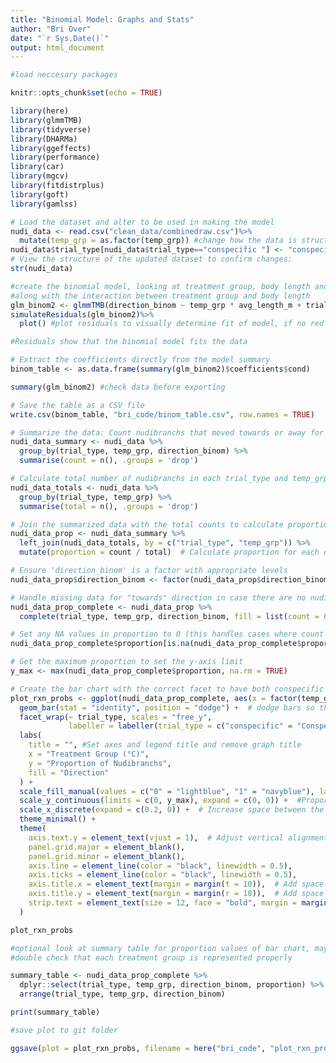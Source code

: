 ```yaml
---
title: "Binomial Model: Graphs and Stats"
author: "Bri Over"
date: "`r Sys.Date()`"
output: html_document
---
```


```r
#load neccesary packages

knitr::opts_chunk$set(echo = TRUE)

library(here)
library(glmmTMB)
library(tidyverse)
library(DHARMa)
library(ggeffects)
library(performance)
library(car)
library(mgcv)
library(fitdistrplus)
library(goft)
library(gamlss)
```


```r

# Load the dataset and alter to be used in making the model
nudi_data <- read.csv("clean_data/combinedraw.csv")%>%
  mutate(temp_grp = as.factor(temp_grp)) #change how the data is structured so that treatment group is considered a factor
nudi_data$trial_type[nudi_data$trial_type=="conspecific "] <- "conspecific" #ensure all cue types are listed the same way
# View the structure of the updated dataset to confirm changes:
str(nudi_data)

```
 
```r
#create the binomial model, looking at treatment group, body length and cue type as factors
#along with the interaction between treatment group and body length
glm_binom2 <- glmmTMB(direction_binom ~ temp_grp * avg_length_m + trial_type, family = binomial(link = "logit"), data = nudi_data)
simulateResiduals(glm_binom2)%>% 
  plot() #plot residuals to visually determine fit of model, if no red text or lines data fits the binomial distribution

#Residuals show that the binomial model fits the data

# Extract the coefficients directly from the model summary
binom_table <- as.data.frame(summary(glm_binom2)$coefficients$cond)

summary(glm_binom2) #check data before exporting

# Save the table as a CSV file
write.csv(binom_table, "bri_code/binom_table.csv", row.names = TRUE)

```
 
```r
# Summarize the data: Count nudibranchs that moved towards or away for each combination of trial_type, temp_grp, and direction_binom
nudi_data_summary <- nudi_data %>%
  group_by(trial_type, temp_grp, direction_binom) %>%
  summarise(count = n(), .groups = 'drop')

# Calculate total number of nudibranchs in each trial_type and temp_grp
nudi_data_totals <- nudi_data %>%
  group_by(trial_type, temp_grp) %>%
  summarise(total = n(), .groups = 'drop')

# Join the summarized data with the total counts to calculate proportions
nudi_data_prop <- nudi_data_summary %>%
  left_join(nudi_data_totals, by = c("trial_type", "temp_grp")) %>%
  mutate(proportion = count / total)  # Calculate proportion for each direction

# Ensure 'direction_binom' is a factor with appropriate levels
nudi_data_prop$direction_binom <- factor(nudi_data_prop$direction_binom, levels = c(0, 1))

# Handle missing data for "towards" direction in case there are no nudibranchs for that direction
nudi_data_prop_complete <- nudi_data_prop %>%
  complete(trial_type, temp_grp, direction_binom, fill = list(count = 0))  # Ensures missing rows are added

# Set any NA values in proportion to 0 (this handles cases where count is 0 or missing)
nudi_data_prop_complete$proportion[is.na(nudi_data_prop_complete$proportion)] <- 0

# Get the maximum proportion to set the y-axis limit
y_max <- max(nudi_data_prop_complete$proportion, na.rm = TRUE)

# Create the bar chart with the correct facet to have both conspecific and predator cues, with the same y-axis for both cue types
plot_rxn_probs <- ggplot(nudi_data_prop_complete, aes(x = factor(temp_grp), y = proportion, fill = factor(direction_binom))) +
  geom_bar(stat = "identity", position = "dodge") +  # dodge bars so they do not overlap
  facet_wrap(~ trial_type, scales = "free_y",  
             labeller = labeller(trial_type = c("conspecific" = "Conspecific Cues", "predator" = "Predator Cues"))) +  # Rename facet labels
  labs(
    title = "", #Set axes and legend title and remove graph title
    x = "Treatment Group (°C)",
    y = "Proportion of Nudibranchs",
    fill = "Direction"
  ) +
  scale_fill_manual(values = c("0" = "lightblue", "1" = "navyblue"), labels = c("Away", "Towards")) + 
  scale_y_continuous(limits = c(0, y_max), expand = c(0, 0)) +  #Proportion bars touch the x-axis
  scale_x_discrete(expand = c(0.2, 0)) +  # Increase space between the treatment groups on the x-axis
  theme_minimal() +
  theme(
    axis.text.y = element_text(vjust = 1),  # Adjust vertical alignment of y-axis text
    panel.grid.major = element_blank(), 
    panel.grid.minor = element_blank(), 
    axis.line = element_line(color = "black", linewidth = 0.5), 
    axis.ticks = element_line(color = "black", linewidth = 0.5),  
    axis.title.x = element_text(margin = margin(t = 10)),  # Add space between x-axis labels and numbers
    axis.title.y = element_text(margin = margin(r = 10)),  # Add space between y-axis labels and numbers
    strip.text = element_text(size = 12, face = "bold", margin = margin(b = 20))  # Add space between facet labels and graph
  )

plot_rxn_probs

```
 
```r
#optional look at summary table for proportion values of bar chart, may save and include
#double check that each treatment group is represented properly

summary_table <- nudi_data_prop_complete %>%
  dplyr::select(trial_type, temp_grp, direction_binom, proportion) %>%
  arrange(trial_type, temp_grp, direction_binom)

print(summary_table)


```
 
```r
#save plot to git folder

ggsave(plot = plot_rxn_probs, filename = here("bri_code", "plot_rxn_probs.png"), bg = "white", width = 6, height = 4)

```
 
 